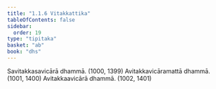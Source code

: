 ```yaml
---
title: "1.1.6 Vitakkattika"
tableOfContents: false
sidebar:
  order: 19
type: "tipitaka"
basket: "ab"
book: "dhs"
---
```



<DynamicBreadcrumb />

<Division number="6" book="dhs" bookNo="29" page="2">

<Paragraph number="17" book="dhs">
Savitakkasavicārā dhammā. (<Emphasis>1000, 1399</Emphasis>)
</Paragraph>

<Paragraph number="18" book="dhs">
Avitakkavicāramattā dhammā. (<Emphasis>1001, 1400</Emphasis>)
</Paragraph>

<Paragraph number="19" book="dhs">
Avitakkaavicārā dhammā. (<Emphasis>1002, 1401</Emphasis>)
</Paragraph>
</Division>